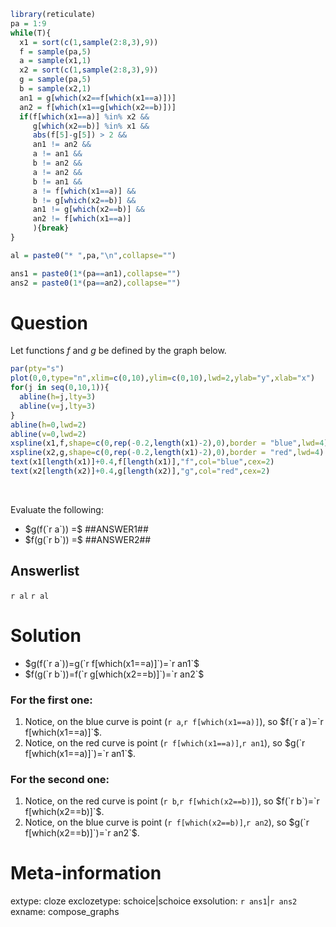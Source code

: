 ```r
library(reticulate)
pa = 1:9
while(T){
  x1 = sort(c(1,sample(2:8,3),9))
  f = sample(pa,5)
  a = sample(x1,1)
  x2 = sort(c(1,sample(2:8,3),9))
  g = sample(pa,5)
  b = sample(x2,1)
  an1 = g[which(x2==f[which(x1==a)])]
  an2 = f[which(x1==g[which(x2==b)])]
  if(f[which(x1==a)] %in% x2 &&
     g[which(x2==b)] %in% x1 &&
     abs(f[5]-g[5]) > 2 &&
     an1 != an2 &&
     a != an1 &&
     b != an2 &&
     a != an2 &&
     b != an1 &&
     a != f[which(x1==a)] &&
     b != g[which(x2==b)] &&
     an1 != g[which(x2==b)] &&
     an2 != f[which(x1==a)]
     ){break}
}

al = paste0("* ",pa,"\n",collapse="")

ans1 = paste0(1*(pa==an1),collapse="")
ans2 = paste0(1*(pa==an2),collapse="")
```

Question
========

Let functions $f$ and $g$ be defined by the graph below.

```r
par(pty="s")
plot(0,0,type="n",xlim=c(0,10),ylim=c(0,10),lwd=2,ylab="y",xlab="x")
for(j in seq(0,10,1)){
  abline(h=j,lty=3)
  abline(v=j,lty=3)
}
abline(h=0,lwd=2)
abline(v=0,lwd=2)
xspline(x1,f,shape=c(0,rep(-0.2,length(x1)-2),0),border = "blue",lwd=4)
xspline(x2,g,shape=c(0,rep(-0.2,length(x1)-2),0),border = "red",lwd=4)
text(x1[length(x1)]+0.4,f[length(x1)],"f",col="blue",cex=2)
text(x2[length(x2)]+0.4,g[length(x2)],"g",col="red",cex=2)
```
\


Evaluate the following:

* $g(f(`r a`)) =$ ##ANSWER1##
* $f(g(`r b`)) =$ ##ANSWER2##

Answerlist
--------

`r al`
`r al`

Solution
========

* $g(f(`r a`))=g(`r f[which(x1==a)]`)=`r an1`$
* $f(g(`r b`))=f(`r g[which(x2==b)]`)=`r an2`$


### For the first one:
1. Notice, on the blue curve is point (`r a`,`r f[which(x1==a)]`), so $f(`r a`)=`r f[which(x1==a)]`$.
2. Notice, on the red curve is point (`r f[which(x1==a)]`,`r an1`), so $g(`r f[which(x1==a)]`)=`r an1`$.

### For the second one:
1. Notice, on the red curve is point (`r b`,`r f[which(x2==b)]`), so $f(`r b`)=`r f[which(x2==b)]`$.
2. Notice, on the blue curve is point (`r f[which(x2==b)]`,`r an2`), so $g(`r f[which(x2==b)]`)=`r an2`$.





Meta-information
============
extype: cloze
exclozetype: schoice|schoice
exsolution: `r ans1`|`r ans2`
exname: compose_graphs